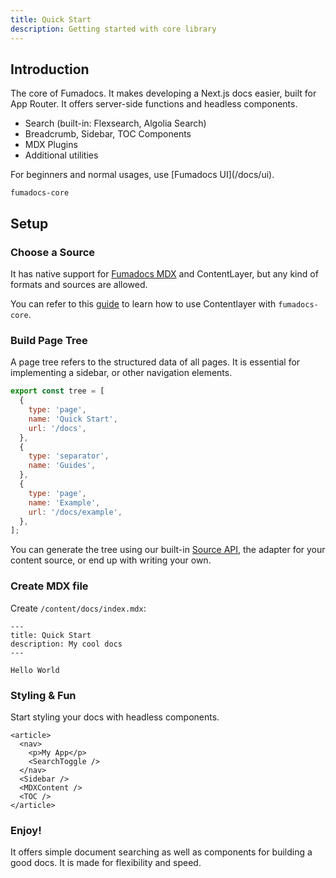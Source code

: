 ```yaml
---
title: Quick Start
description: Getting started with core library
---
```


## Introduction

The core of Fumadocs. It makes developing a Next.js docs easier, built for
App Router. It offers server-side functions and headless components.

- Search (built-in: Flexsearch, Algolia Search)
- Breadcrumb, Sidebar, TOC Components
- MDX Plugins
- Additional utilities

<Callout title="Tip">
  For beginners and normal usages, use [Fumadocs UI](/docs/ui).
</Callout>

```package-install
fumadocs-core
```

## Setup

### Choose a Source

It has native support for [Fumadocs MDX](/docs/mdx) and ContentLayer, but any kind of formats and
sources are allowed.

You can refer to this [guide](/docs/headless/contentlayer) to learn how to
use Contentlayer with `fumadocs-core`.

### Build Page Tree

A page tree refers to the structured data of all pages. It is essential for implementing a sidebar, or other navigation elements.

```js
export const tree = [
  {
    type: 'page',
    name: 'Quick Start',
    url: '/docs',
  },
  {
    type: 'separator',
    name: 'Guides',
  },
  {
    type: 'page',
    name: 'Example',
    url: '/docs/example',
  },
];
```

You can generate the tree using our built-in [Source API](/docs/headless/source-api), the adapter for your content source, or end up with
writing your own.

### Create MDX file

Create `/content/docs/index.mdx`:

```mdx
---
title: Quick Start
description: My cool docs
---

Hello World
```

### Styling & Fun

Start styling your docs with headless components.

```mdx
<article>
  <nav>
    <p>My App</p>
    <SearchToggle />
  </nav>
  <Sidebar />
  <MDXContent />
  <TOC />
</article>
```

### Enjoy!

It offers simple document searching as well as components for building a
good docs. It is made for flexibility and speed.

<Cards>

<Card
  title="Breadcrumb"
  href="/docs/headless/components/breadcrumb"
  description="The navigation component at the top of screen"
/>

<Card
  title="TOC"
  href="/docs/headless/components/toc"
  description="A Table of Contents with active anchor observer"
/>

<Card
  title="Sidebar"
  href="/docs/headless/components/sidebar"
  description="The navigation bar at aside of viewport"
/>

<Card
  title="Search"
  href="/docs/headless/search"
  description="Implement document searching"
/>

</Cards>
